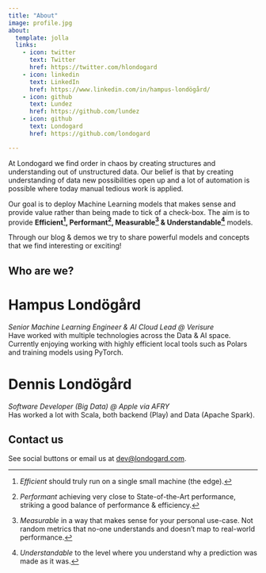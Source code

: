 ```yaml
---
title: "About"
image: profile.jpg
about:
  template: jolla
  links:
    - icon: twitter
      text: Twitter
      href: https://twitter.com/hlondogard
    - icon: linkedin
      text: LinkedIn
      href: https://www.linkedin.com/in/hampus-londögård/
    - icon: github
      text: Lundez
      href: https://github.com/lundez
    - icon: github
      text: Londogard
      href: https://github.com/londogard

---
```


At Londogard we find order in chaos by creating structures and understanding out of unstructured data. Our belief is that by creating understanding of data new possibilities open up and a lot of automation is possible where today manual tedious work is applied.

Our goal is to deploy Machine Learning models that makes sense and provide value rather than being made to tick of a check-box. The aim is to provide **Efficient[^1], Performant[^2], Measurable[^3] & Understandable[^4]** models.

[^1]: _Efficient_ should truly run on a single small machine (the edge).  
[^2]: _Performant_ achieving very close to State-of-the-Art performance, striking a good balance of performance & efficiency.  
[^3]: _Measurable_ in a way that makes sense for your personal use-case. Not random metrics that no-one understands and doesn't map to real-world performance.  
[^4]: _Understandable_ to the level where you understand why a prediction was made as it was.

Through our blog & demos we try to share powerful models and concepts that we find interesting or exciting!

## Who are we?

::: {layout-ncol=2}
# Hampus Londögård
_Senior Machine Learning Engineer & AI Cloud Lead  @ Verisure_   
Have worked with multiple technologies across the Data & AI space. Currently enjoying working with highly efficient local tools such as Polars and training models using PyTorch.

# Dennis Londögård
_Software Developer (Big Data)  @ Apple via AFRY_   
Has worked a lot with Scala, both backend (Play) and Data (Apache Spark).
:::

## Contact us

See social buttons or email us at [dev@londogard.com](mailto:dev@londogard.com).
